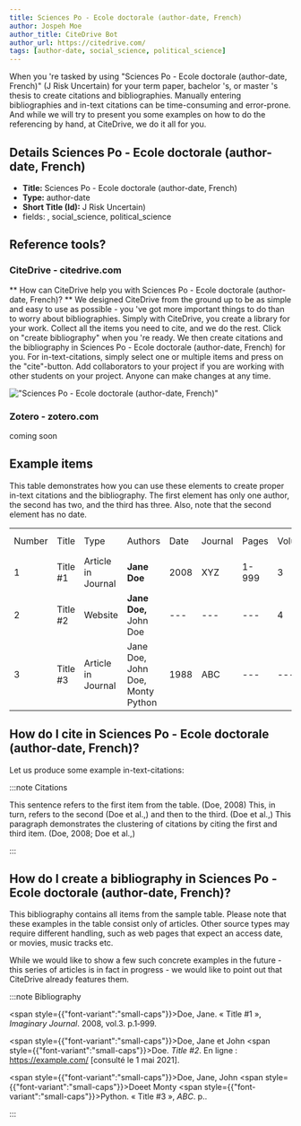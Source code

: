 ```yaml
---
title: Sciences Po - Ecole doctorale (author-date, French)
author: Jospeh Moe
author_title: CiteDrive Bot
author_url: https://citedrive.com/
tags: [author-date, social_science, political_science]
---
```


When you 're tasked by using "Sciences Po - Ecole doctorale (author-date, French)" (J Risk Uncertain) for your term paper, bachelor 's, or master 's thesis to create citations and bibliographies.
Manually entering bibliographies and in-text citations can be time-consuming and error-prone. And while we will try to present you some examples on how to do the referencing by hand, at CiteDrive, we do it all for you.

## Details  Sciences Po - Ecole doctorale (author-date, French)
* **Title:** Sciences Po - Ecole doctorale (author-date, French)
* **Type:** author-date
* **Short Title (Id):** J Risk Uncertain)
* fields: , social_science, political_science

## Reference tools?
### CiteDrive - citedrive.com
** How can CiteDrive help you with Sciences Po - Ecole doctorale (author-date, French)? **
We designed CiteDrive from the ground up to be as simple and easy to use as possible - you 've got more important things to do than to worry about bibliographies. Simply with CiteDrive, you create a library for your work. Collect all the items you need to cite, and we do the rest. Click on "create bibliography" when you 're ready. We then create citations and the bibliography in Sciences Po - Ecole doctorale (author-date, French) for you. For in-text-citations, simply select one or multiple items and press on the "cite"-button. Add collaborators to your project if you are working with other students on your project. Anyone can make changes at any time.


!["Sciences Po - Ecole doctorale (author-date, French)"](images/sciences-po--ecole-doctorale-authordate-french.svg "Choose Sciences Po - Ecole doctorale (author-date, French) in the CiteDrive App")

### Zotero - zotero.com

coming soon

## Example items

This table demonstrates how you can use these elements to create proper in-text citations and the bibliography. The first element has only one author, the second has two, and the third has three. Also, note that the second element has no date.


<table>
  <tr>
   <td>Number
   </td>
   <td>Title
   </td>
   <td>Type
   </td>
   <td>Authors
   </td>
   <td>Date
   </td>
   <td>Journal
   </td>
   <td>Pages
   </td>
   <td>Volume
   </td>
   <td>Issue
   </td>
   <td>Access Date
   </td>
  </tr>
  <tr>
   <td>1
   </td>
   <td>Title #1
   </td>
   <td>Article in Journal
   </td>
   <td><strong>Jane Doe</strong>
   </td>
   <td>2008
   </td>
   <td>XYZ
   </td>
   <td>1-999
   </td>
   <td>3
   </td>
   <td>2
   </td>
   <td>--
   </td>
  </tr>
  <tr>
   <td>
2
   </td>
   <td>Title #2
   </td>
   <td>Website
   </td>
   <td><strong>Jane Doe, </strong>John Doe
   </td>
   <td>---
   </td>
   <td>---
   </td>
   <td>---
   </td>
   <td>4
   </td>
   <td>---
   </td>
   <td>2020-05-01
   </td>
  </tr>
  <tr>
   <td>3
   </td>
   <td>Title #3
   </td>
   <td>Article in Journal
   </td>
   <td>Jane Doe, John Doe, Monty Python
   </td>
   <td>1988
   </td>
   <td>ABC
   </td>
   <td>---
   </td>
   <td>---
   </td>
   <td>16
   </td>
   <td>---
   </td>
  </tr>
</table>



## How do I cite in  Sciences Po - Ecole doctorale (author-date, French)?

Let us produce some example in-text-citations:

:::note Citations


This sentence refers to the first item from the table. (Doe, 2008) This, in turn, refers to the second (Doe et al.,)
and then to the third.  (Doe et al.,)
This paragraph demonstrates the clustering of citations by citing the first and third item. (Doe, 2008; Doe et al.,)

:::

## How do I create a bibliography in Sciences Po - Ecole doctorale (author-date, French)?

This bibliography contains all items from the sample table. Please note that these examples in the table consist only of articles. Other source types may require different handling, such as web pages that expect an access date, or movies, music tracks etc.

While we would like to show a few such concrete examples in the future - this series of articles is in fact in progress - we would like to point out that CiteDrive already features them.

:::note Bibliography

<span style={{"font-variant":"small-caps"}}>Doe</span>, Jane. « Title #1 », <i>Imaginary Journal</i>. 2008, vol.3. p.1‑999.

<span style={{"font-variant":"small-caps"}}>Doe</span>, Jane et John  <span style={{"font-variant":"small-caps"}}>Doe</span>. <i>Title #2</i>. En ligne : https://example.com/ [consulté le 1 mai 2021].

<span style={{"font-variant":"small-caps"}}>Doe</span>, Jane, John <span style={{"font-variant":"small-caps"}}>Doe</span>et Monty <span style={{"font-variant":"small-caps"}}>Python</span>. « Title #3 », <i>ABC</i>. p..



:::


        